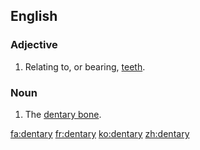 ==English==

===Adjective===
{{en-adj|-}}

# {{context|anatomy}} Relating to, or bearing, [[tooth|teeth]].

===Noun===
{{en-noun|dentaries}}

# {{context|anatomy}} The [[dentary bone]].

[[fa:dentary]]
[[fr:dentary]]
[[ko:dentary]]
[[zh:dentary]]